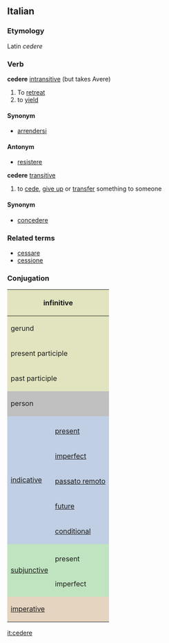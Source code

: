==Italian==
===Etymology===
Latin ''cedere''
===Verb===
'''cedere''' [[intransitive]] (but takes Avere)
# To [[retreat]]
# to [[yield]]

====Synonym====
*[[arrendersi]]

====Antonym====
*[[resistere]]

'''cedere''' [[transitive]]

# to [[cede]], [[give up]] or [[transfer]] something to someone

====Synonym====
*[[concedere]]

===Related terms===
*[[cessare]]
*[[cessione]]

===Conjugation===

<center>
{| style="background:#F0F0F0"

|-
! colspan="3" style="background:#e2e4c0" | infinitive
| colspan="5" | cedere

|-
! colspan="3" style="background:#e2e4c0" | gerund
| colspan="5" | cedendo

|-
! colspan="3" style="background:#e2e4c0" | present participle
| colspan="5" | [[cedente]]

|-
! colspan="3" style="background:#e2e4c0" | past participle
| colspan="5" | [[ceduto]], (''archaic'') [[cesso]]

|-
! colspan="2" rowspan="2" style="background:#C0C0C0" | person
! colspan="3" style="background:#C0C0C0" | singular
! colspan="3" style="background:#C0C0C0" | plural

|-
! style="background:#C0C0C0;width:12.5%" | first
! style="background:#C0C0C0;width:12.5%" | second
! style="background:#C0C0C0;width:12.5%" | third
! style="background:#C0C0C0;width:12.5%" | first
! style="background:#C0C0C0;width:12.5%" | second
! style="background:#C0C0C0;width:12.5%" | third

|-
! rowspan="6" style="background:#c0cfe4" | [[indicative]]

! style="background:#c0cfe4" colspan="1" | 
! style="background:#c0cfe4" | io
! style="background:#c0cfe4" | tu
! style="background:#c0cfe4" | lui/lei
! style="background:#c0cfe4" | noi
! style="background:#c0cfe4" | voi
! style="background:#c0cfe4" | loro

|-
! style="height:3em;background:#c0cfe4" | [[present]]
| cedo
| cedi
| cede
| cediamo
| cedete
| cedono

|-
! style="height:3em;background:#c0cfe4" | [[imperfect]]
| cedevo
| cedevi
| cedeva
| cedevamo
| cedevate
| cedevano

|-
! style="height:3em;background:#c0cfe4" | [[passato remoto]]
| cedei, cedetti, (''archaic'') cessi
| cedesti
| cedé, cedette, (''archaic'') cesse
| cedemmo
| cedeste
| cederono, cedettero, (''archaic'') cessero

|-
! style="height:3em;background:#c0cfe4" | [[future]]
| cederò
| cederai
| cederà
| cederemo
| cederete
| cederanno

|-
! style="height:3em;background:#c0cfe4" | [[conditional]]
| cederei
| cederesti
| cederebbe
| cederemmo
| cedereste
| cederebbero

|-
! rowspan="3" style="background:#c0e4c0" |[[subjunctive]]
! style="background:#c0e4c0" | 
! style="background:#c0e4c0" | che io
! style="background:#c0e4c0" | che tu
! style="background:#c0e4c0" | che lui/che lei
! style="background:#c0e4c0" | che noi
! style="background:#c0e4c0" | che voi
! style="background:#c0e4c0" | che loro

|-
! style="height:3em;background:#c0e4c0" | present
| ceda
| ceda
| ceda
| cediamo
| cediate
| cedano

|-
! style="height:3em;background:#c0e4c0" rowspan="1" | imperfect
| cedessi
| cedessi
| cedesse
| cedessimo
| cedeste
| cedessero

|-
! colspan="2" rowspan="2" style="height:3em;background:#e4d4c0" | [[imperative]]
! style="background:#e4d4c0" | -
! style="background:#e4d4c0" | tu
! style="background:#e4d4c0" | lui/lei
! style="background:#e4d4c0" | noi
! style="background:#e4d4c0" | voi
! style="background:#e4d4c0" | loro

|-
|
| cedi
| ceda
| cediamo
| cedete
| cedano

|}
</center>

[[it:cedere]]